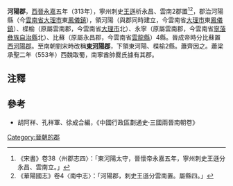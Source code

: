 '''河陽郡'''，[[西晉|西晉]][[永嘉|永嘉]]五年（313年），寧州刺史[[王遜|王遜]]析永昌、雲南2郡置<ref>《宋書》卷38〈州郡志四〉：「東河陽太守，晉懷帝永嘉五年，寧州刺史王遜分永昌、雲南立。」</ref><ref>《華陽國志》卷4〈南中志〉：「河陽郡，刺史王遜分雲南置。屬縣四。」</ref>，郡治河陽縣（今[[雲南省|雲南省]][[大理市|大理市]]東[[鳳儀鎮|鳳儀鎮]]），領河陽（與郡同時建立，今雲南省[[大理市|大理市]]東[[鳳儀鎮|鳳儀鎮]]）、楪榆（原屬雲南郡，今雲南省[[大理市|大理市]]北）、永寧（原屬雲南郡，今雲南省[[寧蒗彝族自治縣|寧蒗彝族自治縣]]北）、比蘇（原屬永昌郡，今雲南省[[雲龍縣|雲龍縣]]）4縣。晉成帝時分比蘇置[[西河陽郡|西河陽郡]]。至南朝劉宋時改稱'''[[東河陽郡|東河陽郡]]'''，下領東河陽、楪榆2縣。蕭齊因之。蕭梁承聖二年（553年）西魏取蜀，南寧酋帥爨氏據有其郡。

== 注釋 ==
{{Reflist|2}}

==參考==
*胡阿祥、孔祥軍、徐成合編，《中國行政區劃通史·三國兩晉南朝卷》

{{晉朝行政區劃|nocat}}
{{南朝行政區劃|nocat}}

[[Category:晉朝的郡|Category:晉朝的郡]]